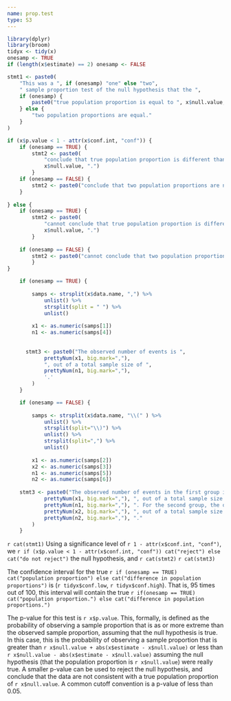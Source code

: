 ```yaml
---
name: prop.test
type: S3
---
```


```r
library(dplyr)
library(broom)
tidyx <- tidy(x)
onesamp <- TRUE  
if (length(x$estimate) == 2) onesamp <- FALSE
```

```r
stmt1 <- paste0(
    "This was a ", if (onesamp) "one" else "two", 
    " sample proportion test of the null hypothesis that the ",
    if (onesamp) {
        paste0("true population proportion is equal to ", x$null.value, ".")
    } else {
        "two population proportions are equal."
    }
)
```

```r
if (x$p.value < 1 - attr(x$conf.int, "conf")) {
    if (onesamp == TRUE) {
        stmt2 <- paste0(
            "conclude that true population proportion is different than ",
            x$null.value, ".") 
        }
    if (onesamp == FALSE) {
        stmt2 <- paste0("conclude that two population proportions are not equal.") 
    }
    
} else {
    if (onesamp == TRUE) {
        stmt2 <- paste0(
            "cannot conclude that true population proportion is different than ",
            x$null.value, ".") 
        }
        
    if (onesamp == FALSE) {
        stmt2 <- paste0("cannot conclude that two population proportions are different from one another.") 
        }
}
```

```r

    if (onesamp == TRUE) {
        
        samps <- strsplit(x$data.name, ",") %>%
            unlist() %>%
            strsplit(split = " ") %>%
            unlist()
        
        x1 <- as.numeric(samps[1])
        n1 <- as.numeric(samps[4])
        
        
      stmt3 <- paste0("The observed number of events is ",
            prettyNum(x1, big.mark=","),
            ", out of a total sample size of ",
            prettyNum(n1, big.mark=","),
            '.'
        )    
    }

    if (onesamp == FALSE) {
        
        samps <- strsplit(x$data.name, "\\(" ) %>%
            unlist() %>%
            strsplit(split="\\)") %>%
            unlist() %>%
            strsplit(split=",") %>%
            unlist()
        
        x1 <- as.numeric(samps[2])
        x2 <- as.numeric(samps[3])
        n1 <- as.numeric(samps[5])
        n2 <- as.numeric(samps[6])  
        
    stmt3 <- paste0("The observed number of events in the first group is ",
            prettyNum(x1, big.mark=","), ", out of a total sample size of ",
            prettyNum(n1, big.mark=","), ". For the second group, the observed number of events is ",
            prettyNum(x2, big.mark=","), ", out of a total sample size of ",
            prettyNum(n2, big.mark=","), "."
        )
    }
```

`r cat(stmt1)` Using a significance level of `r 1 - attr(x$conf.int, "conf")`, we `r if (x$p.value < 1 - attr(x$conf.int, "conf")) cat("reject") else cat("do not reject")` the null hypothesis, and `r cat(stmt2)` `r cat(stmt3)`


The confidence interval for the true `r if (onesamp == TRUE) cat("population proportion") else cat("difference in population proportions")` is (`r tidyx$conf.low`, `r tidyx$conf.high`). That is, 95 times out of 100, this interval will contain the true `r if(onesamp == TRUE) cat("population proportion.") else cat("difference in population proportions.")`

    


The p-value for this test is `r x$p.value`. This, formally, is defined as the probability of observing a sample proportion that is as or more extreme than the observed sample proportion, assuming that the null hypothesis is true. In this case, this is the probability of observing a sample proportion that is greater than `r x$null.value + abs(x$estimate - x$null.value)` or less than `r x$null.value - abs(x$estimate - x$null.value)` assuming the null hypothesis (that the population proportion is `r x$null.value`) were really true. A smaller p-value can be used to reject the null hypothesis, and conclude that the data are not consistent with a true population proportion of `r x$null.value`. A common cutoff convention is a p-value of less than 0.05.
